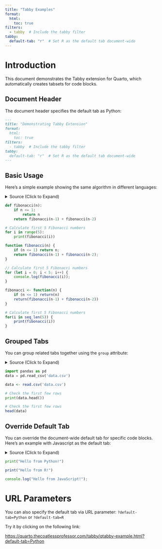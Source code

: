 ```yaml
---
title: "Tabby Examples"
format: 
  html:
    toc: true
filters:
  - tabby  # Include the tabby filter
tabby:
  default-tab: "r"  # Set R as the default tab document-wide
---
```


# Introduction

This document demonstrates the Tabby extension for Quarto, which automatically creates tabsets for code blocks.

## Document Header

The document header specifies the default tab as Python:

```markdown
---
title: "Demonstrating Tabby Extension"
format: 
  html:
    toc: true
filters:
  - tabby  # Include the tabby filter
tabby:
  default-tab: "r"  # Set R as the default tab document-wide
---
```

## Basic Usage

Here's a simple example showing the same algorithm in different languages:

<details>
<summary>Source (Click to Expand)</summary>

````markdown
::: {.tabby}
```python
def fibonacci(n):
    if n <= 1:
        return n
    return fibonacci(n-1) + fibonacci(n-2)

# Calculate first 5 Fibonacci numbers
for i in range(5):
    print(fibonacci(i))
```

```javascript
function fibonacci(n) {
    if (n <= 1) return n;
    return fibonacci(n-1) + fibonacci(n-2);
}

// Calculate first 5 Fibonacci numbers
for (let i = 0; i < 5; i++) {
    console.log(fibonacci(i));
}
```

```r
fibonacci <- function(n) {
    if (n <= 1) return(n)
    return(fibonacci(n-1) + fibonacci(n-2))
}

# Calculate first 5 Fibonacci numbers
for(i in seq_len(5)) {
    print(fibonacci(i))
}
```
:::
````
</details>

::: {.tabby}
```python
def fibonacci(n):
    if n <= 1:
        return n
    return fibonacci(n-1) + fibonacci(n-2)

# Calculate first 5 Fibonacci numbers
for i in range(5):
    print(fibonacci(i))
```

```javascript
function fibonacci(n) {
    if (n <= 1) return n;
    return fibonacci(n-1) + fibonacci(n-2);
}

// Calculate first 5 Fibonacci numbers
for (let i = 0; i < 5; i++) {
    console.log(fibonacci(i));
}
```

```r
fibonacci <- function(n) {
    if (n <= 1) return(n)
    return(fibonacci(n-1) + fibonacci(n-2))
}

# Calculate first 5 Fibonacci numbers
for(i in seq_len(5)) {
    print(fibonacci(i))
}
```
:::

## Grouped Tabs

You can group related tabs together using the `group` attribute:

<details>
<summary>Source (Click to Expand)</summary>

````markdown
::: {.tabby group="data-loading"}
```python
import pandas as pd
data = pd.read_csv('data.csv')
```

```r
data <- read.csv('data.csv')
```
:::

::: {.tabby group="data-loading"}
```python
# Check the first few rows
print(data.head())
```

```r
# Check the first few rows
head(data)
```
:::
````
</details>

::: {.tabby group="data-loading"}
```python
import pandas as pd
data = pd.read_csv('data.csv')
```

```r
data <- read.csv('data.csv')
```
:::

::: {.tabby group="data-loading"}
```python
# Check the first few rows
print(data.head())
```

```r
# Check the first few rows
head(data)
```
:::

## Override Default Tab

You can override the document-wide default tab for specific code blocks. Here's an example with Javascript as the default tab:

<details>
<summary>Source (Click to Expand)</summary>

````markdown
::: {.tabby default-tab="javascript"}
```python
print("Hello from Python!")
```

```r
print("Hello from R!")
```

```javascript
console.log("Hello from JavaScript!");
```
:::
````
</details>


::: {.tabby default-tab="javascript"}
```python
print("Hello from Python!")
```

```r
print("Hello from R!")
```

```javascript
console.log("Hello from JavaScript!");
```
:::

# URL Parameters

You can also specify the default tab via URL parameter:
`?default-tab=Python` or `?default-tab=R`

Try it by clicking on the following link:

<https://quarto.thecoatlessprofessor.com/tabby/qtabby-example.html?default-tab=Python>